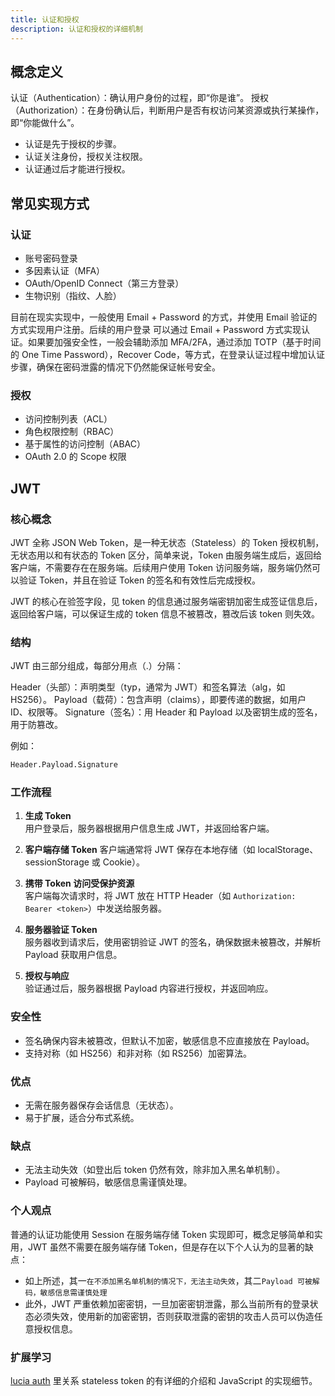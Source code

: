 ```yaml
---
title: 认证和授权
description: 认证和授权的详细机制
---
```


## 概念定义

认证（Authentication）：确认用户身份的过程，即“你是谁”。
授权（Authorization）：在身份确认后，判断用户是否有权访问某资源或执行某操作，即“你能做什么”。

- 认证是先于授权的步骤。
- 认证关注身份，授权关注权限。
- 认证通过后才能进行授权。

## 常见实现方式

### 认证
- 账号密码登录
- 多因素认证（MFA）
- OAuth/OpenID Connect（第三方登录）
- 生物识别（指纹、人脸）

目前在现实实现中，一般使用 Email + Password 的方式，并使用 Email 验证的方式实现用户注册。后续的用户登录 可以通过 Email + Password 方式实现认证。如果要加强安全性，一般会辅助添加 MFA/2FA，通过添加 TOTP（基于时间的 One Time Password），Recover Code，等方式，在登录认证过程中增加认证步骤，确保在密码泄露的情况下仍然能保证帐号安全。

### 授权
- 访问控制列表（ACL）
- 角色权限控制（RBAC）
- 基于属性的访问控制（ABAC）
- OAuth 2.0 的 Scope 权限

## JWT

### 核心概念

JWT 全称 JSON Web Token，是一种无状态（Stateless）的 Token 授权机制，无状态用以和有状态的 Token 区分，简单来说，Token 由服务端生成后，返回给客户端，不需要存在在服务端。后续用户使用 Token 访问服务端，服务端仍然可以验证 Token，并且在验证 Token 的签名和有效性后完成授权。

JWT 的核心在验签字段，见 token 的信息通过服务端密钥加密生成签证信息后，返回给客户端，可以保证生成的 token 信息不被篡改，篡改后该 token 则失效。

### 结构

JWT 由三部分组成，每部分用点（.）分隔：

Header（头部）：声明类型（typ，通常为 JWT）和签名算法（alg，如 HS256）。
Payload（载荷）：包含声明（claims），即要传递的数据，如用户 ID、权限等。
Signature（签名）：用 Header 和 Payload 以及密钥生成的签名，用于防篡改。

例如：

```txt
Header.Payload.Signature
```

### 工作流程

1. **生成 Token**  
   用户登录后，服务器根据用户信息生成 JWT，并返回给客户端。

2. **客户端存储 Token**
   客户端通常将 JWT 保存在本地存储（如 localStorage、sessionStorage 或 Cookie）。

3. **携带 Token 访问受保护资源**  
   客户端每次请求时，将 JWT 放在 HTTP Header（如 `Authorization: Bearer <token>`）中发送给服务器。

4. **服务器验证 Token**  
   服务器收到请求后，使用密钥验证 JWT 的签名，确保数据未被篡改，并解析 Payload 获取用户信息。

5. **授权与响应**  
   验证通过后，服务器根据 Payload 内容进行授权，并返回响应。

### 安全性

- 签名确保内容未被篡改，但默认不加密，敏感信息不应直接放在 Payload。
- 支持对称（如 HS256）和非对称（如 RS256）加密算法。

### 优点

- 无需在服务器保存会话信息（无状态）。
- 易于扩展，适合分布式系统。

### 缺点

- 无法主动失效（如登出后 token 仍然有效，除非加入黑名单机制）。
- Payload 可被解码，敏感信息需谨慎处理。

### 个人观点

普通的认证功能使用 Session 在服务端存储 Token 实现即可，概念足够简单和实用，JWT 虽然不需要在服务端存储 Token，但是存在以下个人认为的显著的缺点：

- 如上所述，其一`在不添加黑名单机制的情况下，无法主动失效`，其二`Payload 可被解码，敏感信息需谨慎处理`
- 此外，JWT 严重依赖加密密钥，一旦加密密钥泄露，那么当前所有的登录状态必须失效，使用新的加密密钥，否则获取泄露的密钥的攻击人员可以伪造任意授权信息。

### 扩展学习

[lucia auth](https://lucia-auth.com/sessions/stateless-tokens) 里关系 stateless token 的有详细的介绍和 JavaScript 的实现细节。
